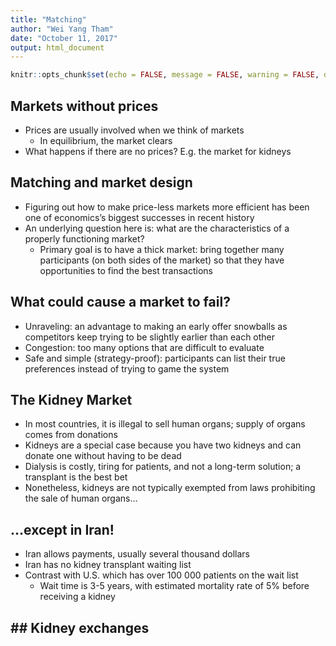 ```yaml
---
title: "Matching"
author: "Wei Yang Tham"
date: "October 11, 2017"
output: html_document
---
```


```r
knitr::opts_chunk$set(echo = FALSE, message = FALSE, warning = FALSE, dev = 'pdf')
```

## Markets without prices

- Prices are usually involved when we think of markets
    + In equilibrium, the market clears
- What happens if there are no prices? E.g. the market for kidneys

## Matching and market design
- Figuring out how to make price-less markets more efficient has been one of economics's biggest successes in recent history
- An underlying question here is: what are the characteristics of a properly functioning market?
    + Primary goal is to have a thick market: bring together many participants (on both sides of the market) so that they have opportunities to find the best transactions

## What could cause a market to fail?
- Unraveling: an advantage to making an early offer snowballs as competitors keep trying to be slightly earlier than each other
- Congestion: too many options that are difficult to evaluate
- Safe and simple (strategy-proof): participants can list their true preferences instead of trying to game the system

## The Kidney Market 
- In most countries, it is illegal to sell human organs; supply of organs comes from donations
- Kidneys are a special case because you have two kidneys and can donate one without having to be dead
- Dialysis is costly, tiring for patients, and not a long-term solution; a transplant is the best bet
- Nonetheless, kidneys are not typically exempted from laws prohibiting the sale of human organs...

## ...except in Iran!
- Iran allows payments, usually several thousand dollars
- Iran has no kidney transplant waiting list
- Contrast with U.S. which has over 100 000 patients on the wait list
    + Wait time is 3-5 years, with estimated mortality rate of 5\% before receiving a kidney

## Kidney exchanges
- 
